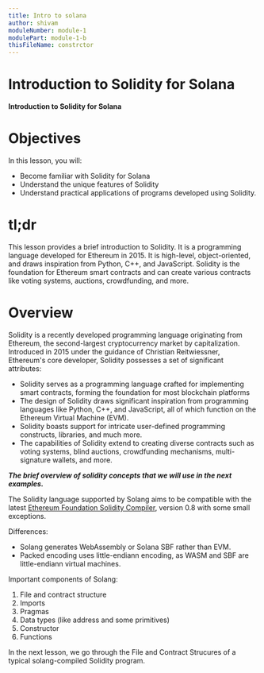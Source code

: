 ```yaml
---
title: Intro to solana
author: shivam
moduleNumber: module-1
modulePart: module-1-b
thisFileName: constrctor
---
```


# Introduction to Solidity for Solana

**Introduction to Solidity for Solana**

# **Objectives**

In this lesson, you will:

- Become familiar with Solidity for Solana
- Understand the unique features of Solidity
- Understand practical applications of programs developed using Solidity.

# **tl;dr**

This lesson provides a brief introduction to Solidity. It is a programming language developed for Ethereum in 2015. It is high-level, object-oriented, and draws inspiration from Python, C++, and JavaScript. Solidity is the foundation for Ethereum smart contracts and can create various contracts like voting systems, auctions, crowdfunding, and more.

# **Overview**

Solidity is a recently developed programming language originating from Ethereum, the second-largest cryptocurrency market by capitalization. Introduced in 2015 under the guidance of Christian Reitwiessner, Ethereum's core developer, Solidity possesses a set of significant attributes:

- Solidity serves as a programming language crafted for implementing smart contracts, forming the foundation for most blockchain platforms
- The design of Solidity draws significant inspiration from programming languages like Python, C++, and JavaScript, all of which function on the Ethereum Virtual Machine (EVM).
- Solidity boasts support for intricate user-defined programming constructs, libraries, and much more.
- The capabilities of Solidity extend to creating diverse contracts such as voting systems, blind auctions, crowdfunding mechanisms, multi-signature wallets, and more.

***The brief overview of solidity concepts that we will use in the next examples.***

The Solidity language supported by Solang aims to be compatible with the latest [Ethereum Foundation Solidity Compiler](https://github.com/ethereum/solidity/), version 0.8 with some small exceptions.

Differences:

- Solang generates WebAssembly or Solana SBF rather than EVM.
- Packed encoding uses little-endiann encoding, as WASM and SBF are little-endiann virtual machines.

Important components of Solang:

1. File and contract structure
2. Imports
3. Pragmas
4. Data types (like address and some primitives)
5. Constructor
6. Functions

In the next lesson, we go through the File and Contract Strucures of a typical solang-compiled Solidity program.